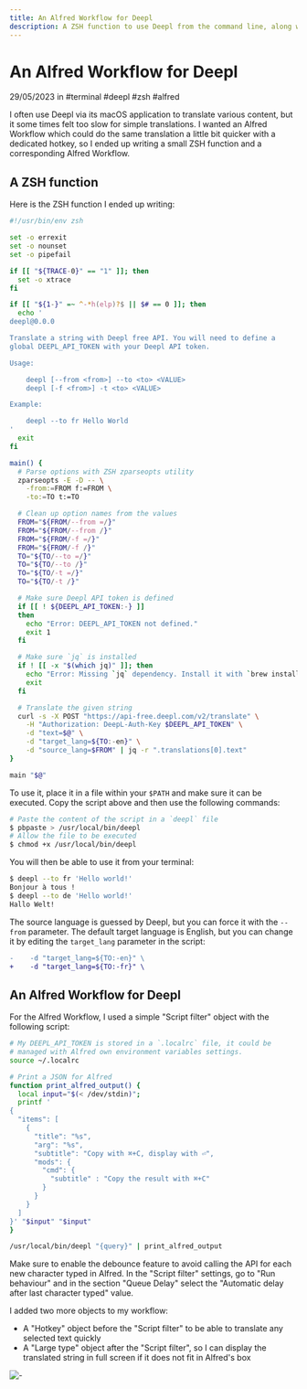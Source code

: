 ```yaml
---
title: An Alfred Workflow for Deepl
description: A ZSH function to use Deepl from the command line, along with an Alfred Workflow to quickly translate selected text.
---
```



# An Alfred Workflow for Deepl

<MetaInfo class="block">29/05/2023 in #terminal #deepl #zsh #alfred</MetaInfo>

I often use Deepl via its macOS application to translate various content, but it some times felt too slow for simple translations. I wanted an Alfred Workflow which could do the same translation a little bit quicker with a dedicated hotkey, so I ended up writing a small ZSH function and a corresponding Alfred Workflow.

## A ZSH function

Here is the ZSH function I ended up writing:

```sh
#!/usr/bin/env zsh

set -o errexit
set -o nounset
set -o pipefail

if [[ "${TRACE-0}" == "1" ]]; then
  set -o xtrace
fi

if [[ "${1-}" =~ ^-*h(elp)?$ || $# == 0 ]]; then
  echo '
deepl@0.0.0

Translate a string with Deepl free API. You will need to define a
global DEEPL_API_TOKEN with your Deepl API token.

Usage:

    deepl [--from <from>] --to <to> <VALUE>
    deepl [-f <from>] -t <to> <VALUE>

Example:

    deepl --to fr Hello World
'
  exit
fi

main() {
  # Parse options with ZSH zparseopts utility
  zparseopts -E -D -- \
    -from:=FROM f:=FROM \
    -to:=TO t:=TO

  # Clean up option names from the values
  FROM="${FROM/--from =/}"
  FROM="${FROM/--from /}"
  FROM="${FROM/-f =/}"
  FROM="${FROM/-f /}"
  TO="${TO/--to =/}"
  TO="${TO/--to /}"
  TO="${TO/-t =/}"
  TO="${TO/-t /}"

  # Make sure Deepl API token is defined
  if [[ ! ${DEEPL_API_TOKEN:-} ]]
  then
    echo "Error: DEEPL_API_TOKEN not defined."
    exit 1
  fi

  # Make sure `jq` is installed
  if ! [[ -x "$(which jq)" ]]; then
    echo "Error: Missing `jq` dependency. Install it with `brew install jq`."
    exit
  fi

  # Translate the given string
  curl -s -X POST "https://api-free.deepl.com/v2/translate" \
    -H "Authorization: DeepL-Auth-Key $DEEPL_API_TOKEN" \
    -d "text=$@" \
    -d "target_lang=${TO:-en}" \
    -d "source_lang=$FROM" | jq -r ".translations[0].text"
}

main "$@"
```

To use it, place it in a file within your `$PATH` and make sure it can be executed. Copy the script above and then use the following commands:

```sh
# Paste the content of the script in a `deepl` file
$ pbpaste > /usr/local/bin/deepl
# Allow the file to be executed
$ chmod +x /usr/local/bin/deepl
```

You will then be able to use it from your terminal:

```sh
$ deepl --to fr 'Hello world!'
Bonjour à tous !
$ deepl --to de 'Hello world!'
Hallo Welt!
```

The source language is guessed by Deepl, but you can force it with the `--from` parameter. The default target language is English, but you can change it by editing the `target_lang` parameter in the script:

```diff
-    -d "target_lang=${TO:-en}" \
+    -d "target_lang=${TO:-fr}" \
```

## An Alfred Workflow for Deepl

For the Alfred Workflow, I used a simple "Script filter" object with the following script:

```sh
# My DEEPL_API_TOKEN is stored in a `.localrc` file, it could be
# managed with Alfred own environment variables settings.
source ~/.localrc

# Print a JSON for Alfred
function print_alfred_output() {
  local input="$(< /dev/stdin)";
  printf '
{
  "items": [
    {
      "title": "%s",
      "arg": "%s",
      "subtitle": "Copy with ⌘+C, display with ⏎",
      "mods": {
        "cmd": {
          "subtitle" : "Copy the result with ⌘+C"
        }
      }
    }
  ]
}' "$input" "$input"
}

/usr/local/bin/deepl "{query}" | print_alfred_output
```

Make sure to enable the debounce feature to avoid calling the API for each new character typed in Alfred. In the "Script filter" settings, go to "Run behaviour" and in the section "Queue Delay" select the "Automatic delay after last character typed" value.

I added two more objects to my workflow:

- A "Hotkey" object before the "Script filter" to be able to translate any selected text quickly
- A "Large type" object after the "Script filter", so I can display the translated string in full screen if it does not fit in Alfred's box

<div style="max-width: 633px;">

![-](/2023/05/29/workflow-usage.png)

</div>
